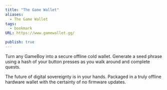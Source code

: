 ```yaml
---
title: "The Game Wallet"
aliases:
  - The Game Wallet
tags:
  - bookmark
URL: https://www.gamewallet.gg/

publish: true
---
```




Turn any GameBoy into a secure offline cold wallet. Generate a seed phrase using a hash of your button presses as you walk around and complete quests.

The future of digital sovereignty is in your hands. Packaged in a truly offline hardware wallet with the certainty of no firmware updates.